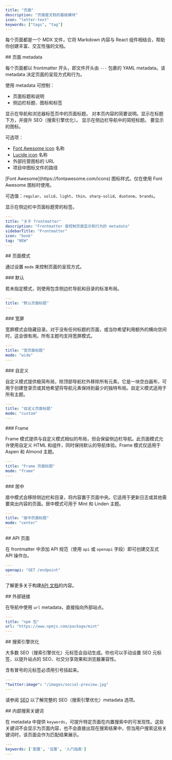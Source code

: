 ```yaml
---
title: "页面"
description: "页面是文档的基础模块"
icon: "letter-text"
keywords: ["tags", "tag"]
---
```


每个页面都是一个 MDX 文件，它将 Markdown 内容与 React 组件相结合，帮助你创建丰富、交互性强的文档。

<div id="page-metadata">
  ## 页面 metadata
</div>

每个页面都以 frontmatter 开头，即文件开头由 `---` 包裹的 YAML metadata。该 metadata 决定页面的呈现方式和行为。

使用 metadata 可控制：

* 页面标题和说明
* 侧边栏标题、图标和标签

<ResponseField name="title" type="string" required>
  显示在导航和浏览器标签页中的页面标题。
</ResponseField>

<ResponseField name="description" type="string">
  对本页内容的简要说明。显示在标题下方，并提升 SEO（搜索引擎优化）。
</ResponseField>

<ResponseField name="sidebarTitle" type="string">
  显示在侧边栏导航中的简短标题。
</ResponseField>

<ResponseField name="icon" type="string">
  要显示的图标。

  可选项：

  * [Font Awesome icon](https://fontawesome.com/icons) 名称
  * [Lucide icon](https://lucide.dev/icons) 名称
  * 外部托管图标的 URL
  * 项目中图标文件的路径
</ResponseField>

<ResponseField name="iconType" type="string">
  [Font Awesome](https://fontawesome.com/icons) 图标样式。仅在使用 Font Awesome 图标时使用。

  可选值：`regular`、`solid`、`light`、`thin`、`sharp-solid`、`duotone`、`brands`。
</ResponseField>

<ResponseField name="tag" type="string">
  显示在侧边栏中页面标题旁的标签。
</ResponseField>

```yaml Example YAML frontmatter wrap
---
title: "关于 frontmatter"
description: "Frontmatter 是控制页面显示和行为的 metadata"
sidebarTitle: "Frontmatter"
icon: "book"
tag: "NEW"
---
```

<div id="page-mode">
  ## 页面模式
</div>

通过设置 `mode` 来控制页面的呈现方式。

<div id="default">
  ### 默认
</div>

若未指定模式，则使用包含侧边栏导航和目录的标准布局。

```yaml
---
title: "默认页面标题"
---
```

<div id="wide">
  ### 宽屏
</div>

宽屏模式会隐藏目录。对于没有任何标题的页面，或当你希望利用额外的横向空间时，这会很有用。所有主题均支持宽屏模式。

```yaml
---
title: "宽页面标题"
mode: "wide"
---
```

<div id="custom">
  ### 自定义
</div>

自定义模式提供极简布局，除顶部导航栏外移除所有元素。它是一块空白画布，可用于创建登录页或其他希望将导航元素保持到最少的独特布局。自定义模式适用于所有主题。

```yaml
---
title: "自定义页面标题"
mode: "custom"
---
```

<div id="frame">
  ### Frame
</div>

Frame 模式提供与自定义模式相似的布局，但会保留侧边栏导航。此页面模式允许使用自定义 HTML 和组件，同时保持默认的导航体验。Frame 模式仅适用于 Aspen 和 Almond 主题。

```yaml
---
title: "Frame 页面标题"
mode: "frame"
---
```

<div id="center">
  ### 居中
</div>

居中模式会移除侧边栏和目录，将内容置于页面中央。它适用于更新日志或其他需要突出内容的页面。居中模式可用于 Mint 和 Linden 主题。

```yaml
---
title: "居中页面标题"
mode: "center"
---
```

<div id="api-pages">
  ## API 页面
</div>

在 frontmatter 中添加 API 规范（使用 `api` 或 `openapi` 字段）即可创建交互式 API 操作台。

```yaml
---
openapi: "GET /endpoint"
---
```

了解更多关于构建[API 文档](/zh/api-playground/overview)的内容。

<div id="external-links">
  ## 外部链接
</div>

在导航中使用 `url` metadata，直接指向外部站点。

```yaml
---
title: "npm 包"
url: "https://www.npmjs.com/package/mint"
---
```

<div id="search-engine-optimization">
  ## 搜索引擎优化
</div>

大多数 SEO（搜索引擎优化）元标签会自动生成。你也可以手动设置 SEO 元标签，以提升站点的 SEO、社交分享效果和浏览器兼容性。

<Note>
  含有冒号的元标签必须用引号括起来。
</Note>

```yaml
---
"twitter:image": "/images/social-preview.jpg"
---
```

请参阅 [SEO](/zh/settings/seo) 以了解完整的 SEO（搜索引擎优化）metadata 选项。

<div id="internal-search-keywords">
  ## 内部搜索关键词
</div>

在 metadata 中提供 `keywords`，可提升特定页面在内置搜索中的可发现性。这些关键词不会显示为页面内容，也不会直接出现在搜索结果中，但当用户搜索这些关键词时，该页面会作为匹配结果展示。

```yaml
---
keywords: ['配置', '设置', '入门指南']
---
```
